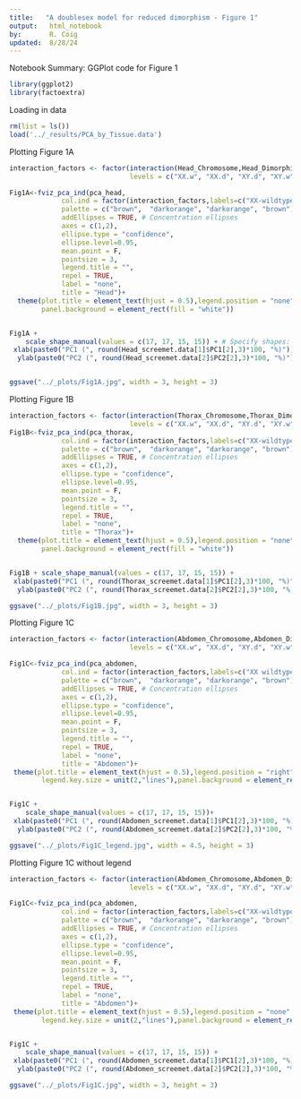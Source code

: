 ```yaml
---
title:   "A doublesex model for reduced dimorphism - Figure 1"
output:   html_notebook
by:       R. Coig
updated:  8/28/24
---
```

Notebook Summary: GGPlot code for Figure 1
```r
library(ggplot2)
library(factoextra)
```
Loading in data
```r
rm(list = ls())
load('../_results/PCA_by_Tissue.data')
```
Plotting Figure 1A
```r
interaction_factors <- factor(interaction(Head_Chromosome,Head_Dimorphism), 
                              levels = c("XX.w", "XX.d", "XY.d", "XY.w"))

Fig1A<-fviz_pca_ind(pca_head,
             col.ind = factor(interaction_factors,labels=c("XX-wildtype", "XX-dsx null", "XY-dsx null", "XY-wildtype")),
             palette = c("brown",  "darkorange", "darkorange", "brown"),
             addEllipses = TRUE, # Concentration ellipses
             axes = c(1,2),
             ellipse.type = "confidence",
             ellipse.level=0.95,
             mean.point = F,
             pointsize = 3,
             legend.title = "",
             repel = TRUE,
             label = "none",
             title = "Head")+
  theme(plot.title = element_text(hjust = 0.5),legend.position = "none",
        panel.background = element_rect(fill = "white"))


Fig1A +
    scale_shape_manual(values = c(17, 17, 15, 15)) + # Specify shapes: 17 for triangle, 15 for square
 xlab(paste0("PC1 (", round(Head_screemet.data[1]$PC1[2],3)*100, "%)")) +
  ylab(paste0("PC2 (", round(Head_screemet.data[2]$PC2[2],3)*100, "%)"))


ggsave("../_plots/Fig1A.jpg", width = 3, height = 3)
```
Plotting Figure 1B
```r

interaction_factors <- factor(interaction(Thorax_Chromosome,Thorax_Dimorphism), 
                              levels = c("XX.w", "XX.d", "XY.d", "XY.w"))
Fig1B<-fviz_pca_ind(pca_thorax,
             col.ind = factor(interaction_factors,labels=c("XX-wildtype", "XX-dsx null", "XY-dsx null", "XY-wildtype")),
             palette = c("brown",  "darkorange", "darkorange", "brown"),
             addEllipses = TRUE, # Concentration ellipses
             axes = c(1,2),
             ellipse.type = "confidence",
             ellipse.level=0.95,
             mean.point = F,
             pointsize = 3,
             legend.title = "",
             repel = TRUE,
             label = "none",
             title = "Thorax")+
  theme(plot.title = element_text(hjust = 0.5),legend.position = "none", 
        panel.background = element_rect(fill = "white"))


Fig1B + scale_shape_manual(values = c(17, 17, 15, 15)) +
 xlab(paste0("PC1 (", round(Thorax_screemet.data[1]$PC1[2],3)*100, "%)")) +
  ylab(paste0("PC2 (", round(Thorax_screemet.data[2]$PC2[2],3)*100, "%)"))

ggsave("../_plots/Fig1B.jpg", width = 3, height = 3)
```
Plotting Figure 1C
```r
interaction_factors <- factor(interaction(Abdomen_Chromosome,Abdomen_Dimorphism), 
                              levels = c("XX.w", "XX.d", "XY.d", "XY.w"))

Fig1C<-fviz_pca_ind(pca_abdomen,
             col.ind = factor(interaction_factors,labels=c("XX wildtype", "XX dsx null", "XY dsx null", "XY wildtype")),
             palette = c("brown",  "darkorange", "darkorange", "brown"),
             addEllipses = TRUE, # Concentration ellipses
             axes = c(1,2),
             ellipse.type = "confidence",
             ellipse.level=0.95,
             mean.point = F,
             pointsize = 3,
             legend.title = "",
             repel = TRUE,
             label = "none",
             title = "Abdomen")+
 theme(plot.title = element_text(hjust = 0.5),legend.position = "right", 
        legend.key.size = unit(2,"lines"),panel.background = element_rect(fill = "white"))


Fig1C +
    scale_shape_manual(values = c(17, 17, 15, 15))+
 xlab(paste0("PC1 (", round(Abdomen_screemet.data[1]$PC1[2],3)*100, "%)")) +
  ylab(paste0("PC2 (", round(Abdomen_screemet.data[2]$PC2[2],3)*100, "%)"))

ggsave("../_plots/Fig1C_legend.jpg", width = 4.5, height = 3)
```
Plotting Figure 1C without legend
```r
interaction_factors <- factor(interaction(Abdomen_Chromosome,Abdomen_Dimorphism), 
                              levels = c("XX.w", "XX.d", "XY.d", "XY.w"))

Fig1C<-fviz_pca_ind(pca_abdomen,
             col.ind = factor(interaction_factors,labels=c("XX-wildtype", "XX-dsx null", "XY-dsx null", "XY-wildtype")),
             palette = c("brown",  "darkorange", "darkorange", "brown"),
             addEllipses = TRUE, # Concentration ellipses
             axes = c(1,2),
             ellipse.type = "confidence",
             ellipse.level=0.95,
             mean.point = F,
             pointsize = 3,
             legend.title = "",
             repel = TRUE,
             label = "none",
             title = "Abdomen")+
 theme(plot.title = element_text(hjust = 0.5),legend.position = "none", 
        legend.key.size = unit(2,"lines"),panel.background = element_rect(fill = "white"))


Fig1C +
    scale_shape_manual(values = c(17, 17, 15, 15)) +
 xlab(paste0("PC1 (", round(Abdomen_screemet.data[1]$PC1[2],3)*100, "%)")) +
  ylab(paste0("PC2 (", round(Abdomen_screemet.data[2]$PC2[2],3)*100, "%)"))

ggsave("../_plots/Fig1C.jpg", width = 3, height = 3)
```
